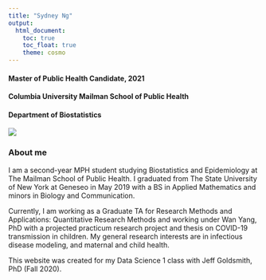 ```yaml
---
title: "Sydney Ng"
output: 
  html_document:
    toc: true
    toc_float: true
    theme: cosmo
---
```


#### Master of Public Health Candidate, 2021
#### Columbia University Mailman School of Public Health
#### Department of Biostatistics

![](images/snugharbor_solo.jpeg)

### About me

I am a second-year MPH student studying Biostatistics and Epidemiology at The Mailman School of Public Health. I graduated from The State University of New York at Geneseo in May 2019 with a BS in Applied Mathematics and minors in Biology and Communication.

Currently, I am working as a Graduate TA for Research Methods and Applications: Quantitative Research Methods and working under Wan Yang, PhD with a projected practicum research project and thesis on COVID-19 transmission in children. My general research interests are in infectious disease modeling, and maternal and child health.

This website was created for my Data Science 1 class with Jeff Goldsmith, PhD (Fall 2020).
